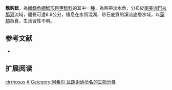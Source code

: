 {{Speciesbox
| name = 鬚鈎鯰
| image = 
| image_width = 250px
| image_caption = 
| status = NE
| status_system = IUCN3.1
| genus = Ancistrus
| species = cirrhosus
| authority = [[Achille_Valenciennes|Valenciennes]], 1836
| synonyms = *'' Hypostomus cirrhosus'', Valenciennes, 1836
}}

'''鬚鈎鯰'''，為[[輻鰭魚綱|輻鰭魚綱]][[鯰形目|鯰形目]][[甲鯰科|甲鯰科]]的其中一[[種|種]]，為熱帶淡水魚，分布於[[南美洲|南美洲]][[巴拉那河|巴拉那河]]流域，體長可達8.9公分，棲息在水質混濁、砂石底質的溪流底層水域，以[[藻類|藻類]]為食，生活習性不明。

==参考文献==
*{{FishBase_species|genus=Ancistrus|species=cirrhosus|year=2014|month=11}}

== 扩展阅读 ==
{{refbegin}}
{{wikispecies-inline|Ancistrus cirrhosus|鬚鈎鯰}}
{{refend}}
{{Taxonbar|from=Q135004}}

[[Category:鈎鯰屬|cirrhosus]]
[[Category:1836年描述的魚類|A]]
[[Category:阿希尔·瓦朗谢讷命名的生物分类|Category:阿希尔·瓦朗谢讷命名的生物分类]]